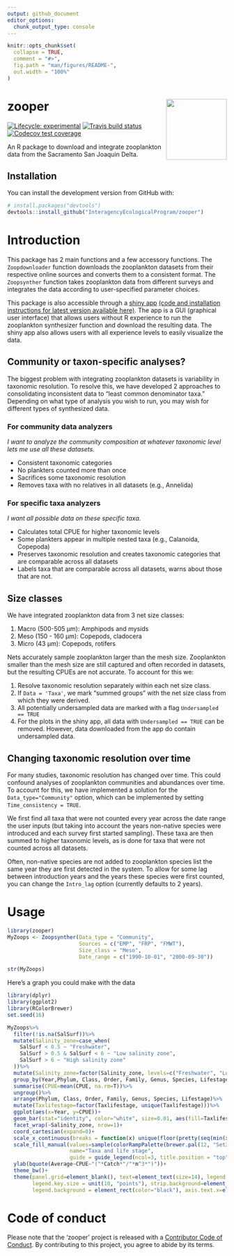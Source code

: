 ```yaml
---
output: github_document
editor_options: 
  chunk_output_type: console
---
```


```r
knitr::opts_chunk$set(
  collapse = TRUE,
  comment = "#>",
  fig.path = "man/figures/README-",
  out.width = "100%"
)
```

# zooper <img src='man/figures/logo.png' align="right" height="139" />

<!-- badges: start -->

[![Lifecycle: experimental](https://img.shields.io/badge/lifecycle-experimental-orange.svg)](https://www.tidyverse.org/lifecycle/#experimental)
[![Travis build status](https://travis-ci.org/InteragencyEcologicalProgram/zooper.svg?branch=master)](https://travis-ci.org/InteragencyEcologicalProgram/zooper)
[![Codecov test coverage](https://codecov.io/gh/InteragencyEcologicalProgram/zooper/branch/master/graph/badge.svg)](https://codecov.io/gh/InteragencyEcologicalProgram/zooper?branch=master)
<!-- badges: end -->

An R package to download and integrate zooplankton data from the Sacramento San Joaquin Delta.

## Installation

You can install the development version from GitHub with:

``` r
# install.packages("devtools")
devtools::install_github("InteragencyEcologicalProgram/zooper")
```
# Introduction

This package has 2 main functions and a few accessory functions. The `Zoopdownloader` function downloads the zooplankton datasets from their respective online sources and converts them to a consistent format. The `Zoopsynther` function takes zooplankton data from different surveys and integrates the data according to user-specified parameter choices.

This package is also accessible through a [shiny app](https://deltascience.shinyapps.io/zoopsynth) [(code and installation instructions for latest version available here)](https://github.com/InteragencyEcologicalProgram/ZoopSynth). The app is a GUI (graphical user interface) that allows users without R experience to run the zooplankton synthesizer function and download the resulting data. The shiny app also allows users with all experience levels to easily visualize the data.

## Community or taxon-specific analyses?

The biggest problem with integrating zooplankton datasets is variability in taxonomic resolution. To resolve this, we have developed 2 approaches to consolidating inconsistent data to "least common denominator taxa." Depending on what type of analysis you wish to run, you may wish for different types of synthesized data.

### For community data analyzers

*I want to analyze the community composition at whatever taxonomic level lets me use all these datasets.*

- Consistent taxonomic categories
- No plankters counted more than once
- Sacrifices some taxonomic resolution
- Removes taxa with no relatives in all datasets (e.g., Annelida)

### For specific taxa analyzers

*I want all possible data on these specific taxa.*

- Calculates total CPUE for higher taxonomic levels
- Some plankters appear in multiple nested taxa (e.g., Calanoida, Copepoda)
- Preserves taxonomic resolution and creates taxonomic categories that are comparable across all datasets
- Labels taxa that are comparable across all datasets, warns about those that are not. 

## Size classes

We have integrated zooplankton data from 3 net size classes:

1. Macro (500-505 &mu;m): Amphipods and mysids
2. Meso (150 - 160 &mu;m): Copepods, cladocera
3. Micro (43 &mu;m): Copepods, rotifers

Nets accurately sample zooplankton larger than the mesh size. Zooplankton smaller than the mesh size are still captured and often recorded in datasets, but the resulting CPUEs are not accurate. To account for this we: 

1. Resolve taxonomic resolution separately within each net size class.
2. If `Data = 'Taxa'`, we mark "summed groups" with the net size class from which they were derived.
3. All potentially undersampled data are marked with a flag `Undersampled == TRUE`
4. For the plots in the shiny app, all data with `Undersampled == TRUE` can be removed. However, data downloaded from the app do contain undersampled data. 

## Changing taxonomic resolution over time

For many studies, taxonomic resolution has changed over time. This could confound analyses of zooplankton communities and abundances over time. To account for this, we have implemented a solution for the `Data_type="Community"` option, which can be implemented by setting `Time_consistency = TRUE`. 

We first find all taxa that were not counted every year across the date range the user inputs (but taking into account the years non-native species were introduced and each survey first started sampling). These taxa are then summed to higher taxonomic levels, as is done for taxa that were not counted across all datasets. 

Often, non-native species are not added to zooplankton species list the same year they are first detected in the system. To allow for some lag between introduction years and the years these species were first counted, you can change the `Intro_lag` option (currently defaults to 2 years). 

# Usage 

```r
library(zooper)
MyZoops <- Zoopsynther(Data_type = "Community", 
                       Sources = c("EMP", "FRP", "FMWT"), 
                       Size_class = "Meso", 
                       Date_range = c("1990-10-01", "2000-09-30"))

str(MyZoops)
```

Here's a graph you could make with the data

```r
library(dplyr)
library(ggplot2)
library(RColorBrewer)
set.seed(16)

MyZoops%>%
  filter(!is.na(SalSurf))%>%
  mutate(Salinity_zone=case_when(
    SalSurf < 0.5 ~ "Freshwater",
    SalSurf > 0.5 & SalSurf < 6 ~ "Low salinity zone",
    SalSurf > 6 ~ "High salinity zone"
  ))%>%
  mutate(Salinity_zone=factor(Salinity_zone, levels=c("Freshwater", "Low salinity zone", "High salinity zone")))%>%
  group_by(Year,Phylum, Class, Order, Family, Genus, Species, Lifestage, Taxlifestage, Salinity_zone)%>%
  summarise(CPUE=mean(CPUE, na.rm=T))%>%
  ungroup()%>%
  arrange(Phylum, Class, Order, Family, Genus, Species, Lifestage)%>%
  mutate(Taxlifestage=factor(Taxlifestage, unique(Taxlifestage)))%>%
  ggplot(aes(x=Year, y=CPUE))+
  geom_bar(stat="identity", color="white", size=0.01, aes(fill=Taxlifestage))+
  facet_wrap(~Salinity_zone, nrow=1)+
  coord_cartesian(expand=0)+
  scale_x_continuous(breaks = function(x) unique(floor(pretty(seq(min(x), max(x)), n=3))), expand=c(0,0))+
  scale_fill_manual(values=sample(colorRampPalette(brewer.pal(12, "Set3"))(length(unique(MyZoops$Taxlifestage)))), 
                    name="Taxa and life stage", 
                    guide = guide_legend(ncol=3, title.position = "top", title.hjust = 0.5))+
  ylab(bquote(Average~CPUE~"("*Catch*"/"*m^3*")"))+
  theme_bw()+
  theme(panel.grid=element_blank(), text=element_text(size=14), legend.text = element_text(size=8), 
        legend.key.size = unit(10, "points"), strip.background=element_blank(), legend.position = "bottom", 
        legend.background = element_rect(color="black"), axis.text.x=element_text(angle=45, hjust=1))
```


# Code of conduct

Please note that the 'zooper' project is released with a
[Contributor Code of Conduct](CODE_OF_CONDUCT.md).
By contributing to this project, you agree to abide by its terms.
